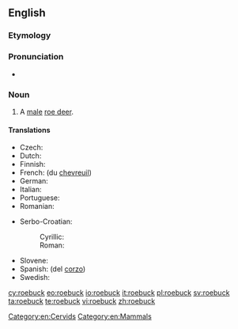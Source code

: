 ==English==

===Etymology===
{{compound|roe|buck|gloss2=male deer}}

===Pronunciation===
* {{audio|en-us-roebuck.ogg|Audio (US)}}

===Noun===
{{en-noun}}

# A [[male]] [[roe deer]].

====Translations====
{{trans-top|a male roe deer}}
* Czech: {{t|cs|srnec|m}}
* Dutch: {{t-|nl|reebok|m}}
* Finnish: {{t-|fi|uroskauris}}
* French: {{t+|fr|cerf|m}} (du [[chevreuil]])
* German: {{t+|de|Rehbock|m}}
* Italian: {{t+|it|capriolo|m}}
* Portuguese: {{t+|pt|corço|m}}
* Romanian: {{t-|ro|căprior}}
{{trans-mid}}
* Serbo-Croatian:
*: Cyrillic: {{t-|sh|срндаћ|m}}
*: Roman: {{t-|sh|srndać|m}}
* Slovene: {{t-|sl|srnjak|m}}
* Spanish: {{t+|es|ciervo|m}} (del [[corzo]])
* Swedish: {{t+|sv|råbock}}
{{trans-bottom}}

[[Category:en:Cervids]]
[[Category:en:Mammals]]

[[cy:roebuck]]
[[eo:roebuck]]
[[io:roebuck]]
[[it:roebuck]]
[[pl:roebuck]]
[[sv:roebuck]]
[[ta:roebuck]]
[[te:roebuck]]
[[vi:roebuck]]
[[zh:roebuck]]